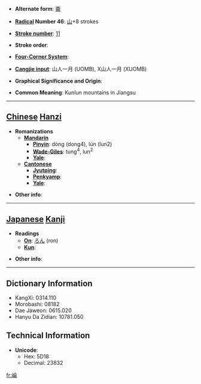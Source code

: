 * '''Alternate form''': [[崙]]

* '''[[Wiktionary:Chinese radical index| Radical]] Number 46''': [[Wiktionary:Chinese radical index 山|山]]+8 strokes

* '''[[Wiktionary:Chinese total strokes index|Stroke number]]''': [[Wiktionary:Chinese total strokes index 11|11]]

* '''Stroke order''': 

* '''[[Wiktionary:Chinese four corner index|Four-Corner System]]''': 

* '''[[Wiktionary:Chinese Cangjie index|Cangjie input]]''': 山人一月 (UOMB), X山人一月 (XUOMB)

* '''Graphical Significance and Origin''': 

* '''Common Meaning''': Kunlun mountains in Jiangsu

----

== [[Chinese]] [[Hanzi]] ==

* '''Romanizations'''
** '''[[Mandarin]]'''
*** '''[[Pinyin]]''': dòng (dong4), lún (lun2)
*** '''[[Wade-Giles]]''': tung<sup>4</sup>, lun<sup>2</sup>
*** '''[[Yale]]''': 
** '''[[Cantonese]]'''
*** '''[[Jyutping]]''':
*** '''[[Penkyamp]]''': 
*** '''[[Yale]]''': 

* '''Other info''': 

----

== [[Japanese]] [[Kanji]] ==

* '''Readings'''
** '''[[On]]''': [[ろん]] (ron)
** '''[[Kun]]''': 

* '''Other info''':  

----

== Dictionary Information ==

* KangXi: 0314.110
* Morobashi: 08182
* Dae Jaweon: 0615.020
* Hanyu Da Zidian: 10781.050

== Technical Information ==

* '''Unicode''':
** Hex: 5D18
** Decimal: 23832

[[fr:崘]]